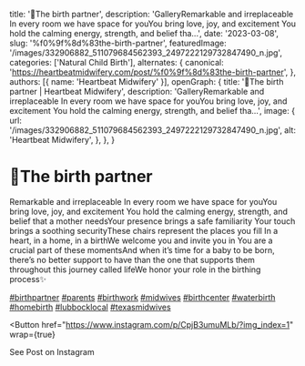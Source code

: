   title: '🍃The birth partner',
  description: 'GalleryRemarkable and irreplaceable In every room we have space for youYou bring love, joy, and excitement You hold the calming energy, strength, and belief tha...',
  date: '2023-03-08',
  slug: '%f0%9f%8d%83the-birth-partner',
  featuredImage: '/images/332906882_511079684562393_2497222129732847490_n.jpg',
  categories: ['Natural Child Birth'],
  alternates: {
    canonical: 'https://heartbeatmidwifery.com/post/%f0%9f%8d%83the-birth-partner',
  },
  authors: [{ name: 'Heartbeat Midwifery' }],
  openGraph: {
    title: '🍃The birth partner | Heartbeat Midwifery',
    description: 'GalleryRemarkable and irreplaceable In every room we have space for youYou bring love, joy, and excitement You hold the calming energy, strength, and belief tha...',
    image: {
      url: '/images/332906882_511079684562393_2497222129732847490_n.jpg',
      alt: 'Heartbeat Midwifery',
    },
  },
}


# 🍃The birth partner

<Gallery>
  <GalleryItem
    src="/images/332906882_511079684562393_2497222129732847490_n.jpg"
    size="large"
  />
  <GalleryItem
    src="/images/334627674_158504423352312_9084832568029880324_n.jpg"
    size="large"
  />
  <GalleryItem
    src="/images/332948804_230026856096170_4376277502439148511_n.jpg"
    size="large"
  />
</Gallery>

Remarkable and irreplaceable In every room we have space for youYou bring love, joy, and excitement You hold the calming energy, strength, and belief that a mother needsYour presence brings a safe familiarity Your touch brings a soothing securityThese chairs represent the places you fill In a heart, in a home, in a birthWe welcome you and invite you in You are a crucial part of these momentsAnd when it’s time for a baby to be born, there’s no better support to have than the one that supports them throughout this journey called lifeWe honor your role in the birthing process✨

[#birthpartner](https://www.instagram.com/explore/tags/birthpartner/) [#parents](https://www.instagram.com/explore/tags/parents/) [#birthwork](https://www.instagram.com/explore/tags/birthwork/) [#midwives](https://www.instagram.com/explore/tags/midwives/) [#birthcenter](https://www.instagram.com/explore/tags/birthcenter/) [#waterbirth](https://www.instagram.com/explore/tags/waterbirth/) [#homebirth](https://www.instagram.com/explore/tags/homebirth/) [#lubbocklocal](https://www.instagram.com/explore/tags/lubbocklocal/) [#texasmidwives](https://www.instagram.com/explore/tags/texasmidwives/)

<Button
  href="https://www.instagram.com/p/CpjB3umuMLb/?img_index=1"
  wrap={true}
>
  See Post on Instagram
</Button>
